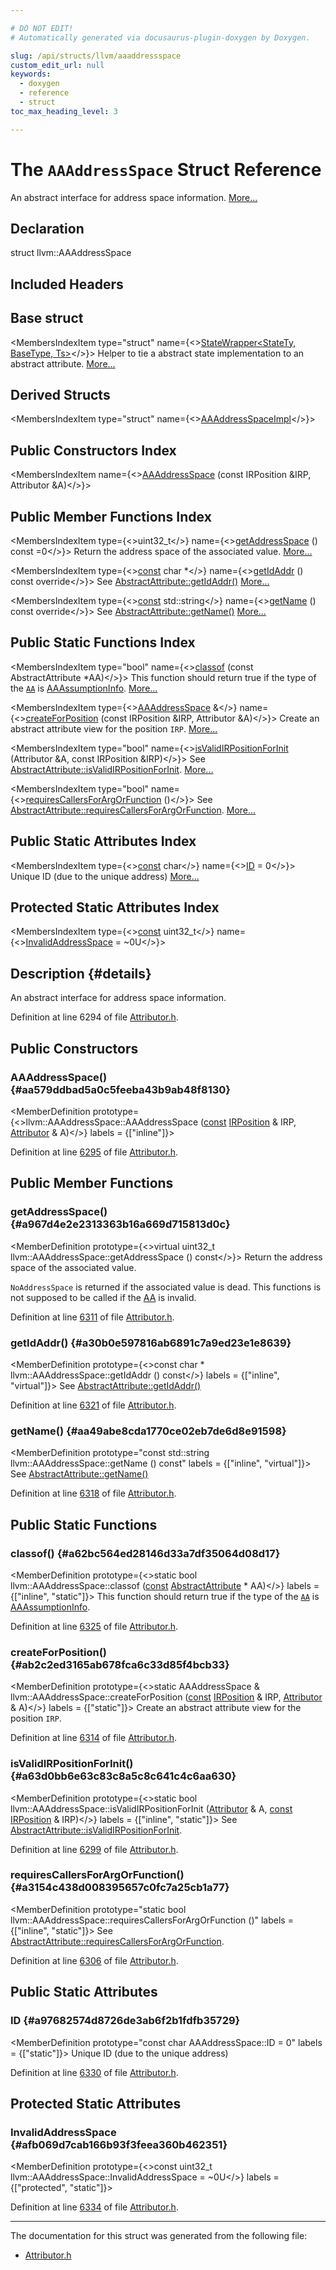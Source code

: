 ```yaml
---

# DO NOT EDIT!
# Automatically generated via docusaurus-plugin-doxygen by Doxygen.

slug: /api/structs/llvm/aaaddressspace
custom_edit_url: null
keywords:
  - doxygen
  - reference
  - struct
toc_max_heading_level: 3

---
```





# The `AAAddressSpace` Struct Reference

<DoxygenPage pluginConfig={pluginConfig}>

An abstract interface for address space information. <a href="#details">More...</a>

## Declaration

<CodeBlock>struct llvm::AAAddressSpace</CodeBlock>

## Included Headers

<IncludesList>
<IncludesListItem
  filePath="llvm/Transforms/IPO/Attributor.h"
  permalink="/docs/api/files/include/include/llvm/include/llvm/transforms/include/llvm/transforms/ipo/attributor-h"
  isLocal="true" />
</IncludesList>

## Base struct

<MembersIndex>

<MembersIndexItem
  type="struct"
  name={<><a href="/docs/api/structs/llvm/statewrapper">StateWrapper&lt;StateTy, BaseType, Ts&gt;</a></>}>
Helper to tie a abstract state implementation to an abstract attribute. <a href="/docs/api/structs/llvm/statewrapper/#details">More...</a>
</MembersIndexItem>

</MembersIndex>

## Derived Structs

<MembersIndex>

<MembersIndexItem
  type="struct"
  name={<><a href="/docs/api/structs/anonymous-namespace-attributorattributes-cpp-/aaaddressspaceimpl">AAAddressSpaceImpl</a></>}>
</MembersIndexItem>

</MembersIndex>

## Public Constructors Index

<MembersIndex>

<MembersIndexItem
  name={<><a href="#aa579ddbad5a0c5feeba43b9ab48f8130">AAAddressSpace</a> (const IRPosition &amp;IRP, Attributor &amp;A)</>}>
</MembersIndexItem>

</MembersIndex>

## Public Member Functions Index

<MembersIndex>

<MembersIndexItem
  type={<>uint32&#95;t</>}
  name={<><a href="#a967d4e2e2313363b16a669d715813d0c">getAddressSpace</a> () const =0</>}>
Return the address space of the associated value. <a href="#a967d4e2e2313363b16a669d715813d0c">More...</a>
</MembersIndexItem>

<MembersIndexItem
  type={<><a href="/docs/api/files/lib/lib/target/lib/target/aarch64/aarch64promoteconstant-cpp/#a90f8350fecae261c25be85d38b451bff">const</a> char &#42;</>}
  name={<><a href="#a30b0e597816ab6891c7a9ed23e1e8639">getIdAddr</a> () const override</>}>
See <a href="/docs/api/structs/llvm/abstractattribute/#afb1ae982372c7bd88717c53d8f8e5470">AbstractAttribute::getIdAddr()</a> <a href="#a30b0e597816ab6891c7a9ed23e1e8639">More...</a>
</MembersIndexItem>

<MembersIndexItem
  type={<><a href="/docs/api/files/lib/lib/target/lib/target/aarch64/aarch64promoteconstant-cpp/#a90f8350fecae261c25be85d38b451bff">const</a> std::string</>}
  name={<><a href="#aa49abe8cda1770ce02eb7de6d8e91598">getName</a> () const override</>}>
See <a href="/docs/api/structs/llvm/abstractattribute/#a7d84d85c6cb8cc16db41d83859096256">AbstractAttribute::getName()</a> <a href="#aa49abe8cda1770ce02eb7de6d8e91598">More...</a>
</MembersIndexItem>

</MembersIndex>

## Public Static Functions Index

<MembersIndex>

<MembersIndexItem
  type="bool"
  name={<><a href="#a62bc564ed28146d33a7df35064d08d17">classof</a> (const AbstractAttribute &#42;AA)</>}>
This function should return true if the type of the <code><a href="/docs/api/namespaces/llvm/aa">AA</a></code> is <a href="/docs/api/structs/llvm/aaassumptioninfo">AAAssumptionInfo</a>. <a href="#a62bc564ed28146d33a7df35064d08d17">More...</a>
</MembersIndexItem>

<MembersIndexItem
  type={<><a href="/docs/api/structs/llvm/aaaddressspace">AAAddressSpace</a> &amp;</>}
  name={<><a href="#ab2c2ed3165ab678fca6c33d85f4bcb33">createForPosition</a> (const IRPosition &amp;IRP, Attributor &amp;A)</>}>
Create an abstract attribute view for the position <code>IRP</code>. <a href="#ab2c2ed3165ab678fca6c33d85f4bcb33">More...</a>
</MembersIndexItem>

<MembersIndexItem
  type="bool"
  name={<><a href="#a63d0bb6e63c83c8a5c8c641c4c6aa630">isValidIRPositionForInit</a> (Attributor &amp;A, const IRPosition &amp;IRP)</>}>
See <a href="/docs/api/structs/llvm/abstractattribute/#a0b23d1cedd8202d1b786e1ab43313084">AbstractAttribute::isValidIRPositionForInit</a>. <a href="#a63d0bb6e63c83c8a5c8c641c4c6aa630">More...</a>
</MembersIndexItem>

<MembersIndexItem
  type="bool"
  name={<><a href="#a3154c438d008395657c0fc7a25cb1a77">requiresCallersForArgOrFunction</a> ()</>}>
See <a href="/docs/api/structs/llvm/abstractattribute/#aeb873d328f3ef9c9f88447c0df0be6c5">AbstractAttribute::requiresCallersForArgOrFunction</a>. <a href="#a3154c438d008395657c0fc7a25cb1a77">More...</a>
</MembersIndexItem>

</MembersIndex>

## Public Static Attributes Index

<MembersIndex>

<MembersIndexItem
  type={<><a href="/docs/api/files/lib/lib/target/lib/target/aarch64/aarch64promoteconstant-cpp/#a90f8350fecae261c25be85d38b451bff">const</a> char</>}
  name={<><a href="#a97682574d8726de3ab6f2b1fdfb35729">ID</a> = 0</>}>
Unique ID (due to the unique address) <a href="#a97682574d8726de3ab6f2b1fdfb35729">More...</a>
</MembersIndexItem>

</MembersIndex>

## Protected Static Attributes Index

<MembersIndex>

<MembersIndexItem
  type={<><a href="/docs/api/files/lib/lib/target/lib/target/aarch64/aarch64promoteconstant-cpp/#a90f8350fecae261c25be85d38b451bff">const</a> uint32&#95;t</>}
  name={<><a href="#afb069d7cab166b93f3feea360b462351">InvalidAddressSpace</a> = ~0U</>}>
</MembersIndexItem>

</MembersIndex>

## Description {#details}

An abstract interface for address space information.

Definition at line 6294 of file <a href="/docs/api/files/include/include/llvm/include/llvm/transforms/include/llvm/transforms/ipo/attributor-h">Attributor.h</a>.

<SectionDefinition>

## Public Constructors

### AAAddressSpace() {#aa579ddbad5a0c5feeba43b9ab48f8130}

<MemberDefinition
  prototype={<>llvm::AAAddressSpace::AAAddressSpace (<a href="/docs/api/files/lib/lib/target/lib/target/aarch64/aarch64promoteconstant-cpp/#a90f8350fecae261c25be85d38b451bff">const</a> <a href="/docs/api/structs/llvm/irposition">IRPosition</a> &amp; IRP, <a href="/docs/api/structs/llvm/attributor">Attributor</a> &amp; A)</>}
  labels = {["inline"]}>

Definition at line <a href="/docs/api/files/include/include/llvm/include/llvm/transforms/include/llvm/transforms/ipo/attributor-h/#l06295">6295</a> of file <a href="/docs/api/files/include/include/llvm/include/llvm/transforms/include/llvm/transforms/ipo/attributor-h">Attributor.h</a>.
</MemberDefinition>

</SectionDefinition>

<SectionDefinition>

## Public Member Functions

### getAddressSpace() {#a967d4e2e2313363b16a669d715813d0c}

<MemberDefinition
  prototype={<>virtual uint32&#95;t llvm::AAAddressSpace::getAddressSpace () const</>}>
Return the address space of the associated value.

<code>NoAddressSpace</code> is returned if the associated value is dead. This functions is not supposed to be called if the <a href="/docs/api/namespaces/llvm/aa">AA</a> is invalid.

Definition at line <a href="/docs/api/files/include/include/llvm/include/llvm/transforms/include/llvm/transforms/ipo/attributor-h/#l06311">6311</a> of file <a href="/docs/api/files/include/include/llvm/include/llvm/transforms/include/llvm/transforms/ipo/attributor-h">Attributor.h</a>.
</MemberDefinition>

### getIdAddr() {#a30b0e597816ab6891c7a9ed23e1e8639}

<MemberDefinition
  prototype={<>const char &#42; llvm::AAAddressSpace::getIdAddr () const</>}
  labels = {["inline", "virtual"]}>
See <a href="/docs/api/structs/llvm/abstractattribute/#afb1ae982372c7bd88717c53d8f8e5470">AbstractAttribute::getIdAddr()</a>

Definition at line <a href="/docs/api/files/include/include/llvm/include/llvm/transforms/include/llvm/transforms/ipo/attributor-h/#l06321">6321</a> of file <a href="/docs/api/files/include/include/llvm/include/llvm/transforms/include/llvm/transforms/ipo/attributor-h">Attributor.h</a>.
</MemberDefinition>

### getName() {#aa49abe8cda1770ce02eb7de6d8e91598}

<MemberDefinition
  prototype="const std::string llvm::AAAddressSpace::getName () const"
  labels = {["inline", "virtual"]}>
See <a href="/docs/api/structs/llvm/abstractattribute/#a7d84d85c6cb8cc16db41d83859096256">AbstractAttribute::getName()</a>

Definition at line <a href="/docs/api/files/include/include/llvm/include/llvm/transforms/include/llvm/transforms/ipo/attributor-h/#l06318">6318</a> of file <a href="/docs/api/files/include/include/llvm/include/llvm/transforms/include/llvm/transforms/ipo/attributor-h">Attributor.h</a>.
</MemberDefinition>

</SectionDefinition>

<SectionDefinition>

## Public Static Functions

### classof() {#a62bc564ed28146d33a7df35064d08d17}

<MemberDefinition
  prototype={<>static bool llvm::AAAddressSpace::classof (<a href="/docs/api/files/lib/lib/target/lib/target/aarch64/aarch64promoteconstant-cpp/#a90f8350fecae261c25be85d38b451bff">const</a> <a href="/docs/api/structs/llvm/abstractattribute">AbstractAttribute</a> &#42; AA)</>}
  labels = {["inline", "static"]}>
This function should return true if the type of the <code><a href="/docs/api/namespaces/llvm/aa">AA</a></code> is <a href="/docs/api/structs/llvm/aaassumptioninfo">AAAssumptionInfo</a>.

Definition at line <a href="/docs/api/files/include/include/llvm/include/llvm/transforms/include/llvm/transforms/ipo/attributor-h/#l06325">6325</a> of file <a href="/docs/api/files/include/include/llvm/include/llvm/transforms/include/llvm/transforms/ipo/attributor-h">Attributor.h</a>.
</MemberDefinition>

### createForPosition() {#ab2c2ed3165ab678fca6c33d85f4bcb33}

<MemberDefinition
  prototype={<>static AAAddressSpace &amp; llvm::AAAddressSpace::createForPosition (<a href="/docs/api/files/lib/lib/target/lib/target/aarch64/aarch64promoteconstant-cpp/#a90f8350fecae261c25be85d38b451bff">const</a> <a href="/docs/api/structs/llvm/irposition">IRPosition</a> &amp; IRP, <a href="/docs/api/structs/llvm/attributor">Attributor</a> &amp; A)</>}
  labels = {["static"]}>
Create an abstract attribute view for the position <code>IRP</code>.

Definition at line <a href="/docs/api/files/include/include/llvm/include/llvm/transforms/include/llvm/transforms/ipo/attributor-h/#l06314">6314</a> of file <a href="/docs/api/files/include/include/llvm/include/llvm/transforms/include/llvm/transforms/ipo/attributor-h">Attributor.h</a>.
</MemberDefinition>

### isValidIRPositionForInit() {#a63d0bb6e63c83c8a5c8c641c4c6aa630}

<MemberDefinition
  prototype={<>static bool llvm::AAAddressSpace::isValidIRPositionForInit (<a href="/docs/api/structs/llvm/attributor">Attributor</a> &amp; A, <a href="/docs/api/files/lib/lib/target/lib/target/aarch64/aarch64promoteconstant-cpp/#a90f8350fecae261c25be85d38b451bff">const</a> <a href="/docs/api/structs/llvm/irposition">IRPosition</a> &amp; IRP)</>}
  labels = {["inline", "static"]}>
See <a href="/docs/api/structs/llvm/abstractattribute/#a0b23d1cedd8202d1b786e1ab43313084">AbstractAttribute::isValidIRPositionForInit</a>.

Definition at line <a href="/docs/api/files/include/include/llvm/include/llvm/transforms/include/llvm/transforms/ipo/attributor-h/#l06299">6299</a> of file <a href="/docs/api/files/include/include/llvm/include/llvm/transforms/include/llvm/transforms/ipo/attributor-h">Attributor.h</a>.
</MemberDefinition>

### requiresCallersForArgOrFunction() {#a3154c438d008395657c0fc7a25cb1a77}

<MemberDefinition
  prototype="static bool llvm::AAAddressSpace::requiresCallersForArgOrFunction ()"
  labels = {["inline", "static"]}>
See <a href="/docs/api/structs/llvm/abstractattribute/#aeb873d328f3ef9c9f88447c0df0be6c5">AbstractAttribute::requiresCallersForArgOrFunction</a>.

Definition at line <a href="/docs/api/files/include/include/llvm/include/llvm/transforms/include/llvm/transforms/ipo/attributor-h/#l06306">6306</a> of file <a href="/docs/api/files/include/include/llvm/include/llvm/transforms/include/llvm/transforms/ipo/attributor-h">Attributor.h</a>.
</MemberDefinition>

</SectionDefinition>

<SectionDefinition>

## Public Static Attributes

### ID {#a97682574d8726de3ab6f2b1fdfb35729}

<MemberDefinition
  prototype="const char AAAddressSpace::ID = 0"
  labels = {["static"]}>
Unique ID (due to the unique address)

Definition at line <a href="/docs/api/files/include/include/llvm/include/llvm/transforms/include/llvm/transforms/ipo/attributor-h/#l06330">6330</a> of file <a href="/docs/api/files/include/include/llvm/include/llvm/transforms/include/llvm/transforms/ipo/attributor-h">Attributor.h</a>.
</MemberDefinition>

</SectionDefinition>

<SectionDefinition>

## Protected Static Attributes

### InvalidAddressSpace {#afb069d7cab166b93f3feea360b462351}

<MemberDefinition
  prototype={<>const uint32&#95;t llvm::AAAddressSpace::InvalidAddressSpace = ~0U</>}
  labels = {["protected", "static"]}>

Definition at line <a href="/docs/api/files/include/include/llvm/include/llvm/transforms/include/llvm/transforms/ipo/attributor-h/#l06334">6334</a> of file <a href="/docs/api/files/include/include/llvm/include/llvm/transforms/include/llvm/transforms/ipo/attributor-h">Attributor.h</a>.
</MemberDefinition>

</SectionDefinition>

<hr/>

The documentation for this struct was generated from the following file:

<ul>
<li><a href="/docs/api/files/include/include/llvm/include/llvm/transforms/include/llvm/transforms/ipo/attributor-h">Attributor.h</a></li>
</ul>

</DoxygenPage>
